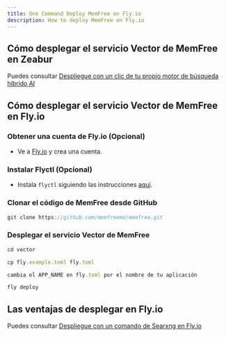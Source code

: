 ```yaml
---
title: One Command Deploy MemFree on Fly.io
description: How to deploy MemFree on Fly.io
---
```


## Cómo desplegar el servicio Vector de MemFree en Zeabur

Puedes consultar [Despliegue con un clic de tu propio motor de búsqueda híbrido AI](/docs/one-click-deploy-ai-search)

## Cómo desplegar el servicio Vector de MemFree en Fly.io

<Steps>

### Obtener una cuenta de Fly.io (Opcional)

-   Ve a [Fly.io](https://fly.io) y crea una cuenta.

### Instalar Flyctl (Opcional)

-   Instala `flyctl` siguiendo las instrucciones [aquí](https://fly.io/docs/flyctl/install/).

### Clonar el código de MemFree desde GitHub

```js
git clone https://github.com/memfreeme/memfree.git
```

### Desplegar el servicio Vector de MemFree

```js
cd vector

cp fly.example.toml fly.toml

cambia el APP_NAME en fly.toml por el nombre de tu aplicación

fly deploy
```

</Steps>

## Las ventajas de desplegar en Fly.io

Puedes consultar [Despliegue con un comando de Searxng en Fly.io](/docs/deploy-searxng-fly-io)
